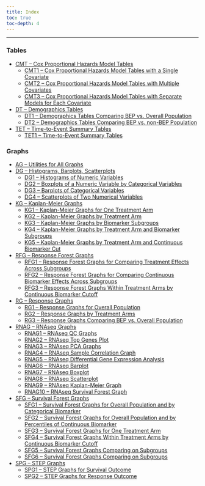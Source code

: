 ```yaml
---
title: Index
toc: true
toc-depth: 4
---
```


------------------------------------------------------------------------

### Tables

-   [CMT -- Cox Proportional Hazards Model Tables](./tables/cmt01.qmd)
    -   [CMT1 -- Cox Proportional Hazards Model Tables with a Single Covariate](./tables/cmt01.qmd)
    -   [CMT2 -- Cox Proportional Hazards Model Tables with Multiple Covariates](./tables/CMT2/cmt02.qmd)
    -   [CMT3 -- Cox Proportional Hazards Model Tables with Separate Models for Each Covariate](./tables/cmt03.qmd)
-   [DT -- Demographics Tables](./tables/DT1/dt01.qmd)
    -   [DT1 -- Demographics Tables Comparing BEP vs. Overall Population](./tables/DT1/dt01.qmd)
    -   [DT2 -- Demographics Tables Comparing BEP vs. non-BEP Population](./tables/DT2/dt02.qmd)
-   [TET -- Time-to-Event Summary Tables](./tables/TET1/tet01.qmd)
    -   [TET1 -- Time-to-Event Summary Tables](./tables/TET1/tet01.qmd)

### Graphs

-   [AG -- Utilities for All Graphs](./graphs/ag01.qmd)
-   [DG -- Histograms, Barplots, Scatterplots](./graphs/DG1/dg01.qmd)
    -   [DG1 -- Histograms of Numeric Variables](./graphs/DG1/dg01.qmd)
    -   [DG2 -- Boxplots of a Numeric Variable by Categorical Variables](./graphs/dg02.qmd)
    -   [DG3 -- Barplots of Categorical Variables](./graphs/DG3/dg03.qmd)
    -   [DG4 -- Scatterplots of Two Numerical Variables](./graphs/dg04.qmd)
-   [KG -- Kaplan-Meier Graphs](./graphs/KG1/kg01.qmd)
    -   [KG1 -- Kaplan-Meier Graphs for One Treatment Arm](./graphs/KG1/kg01.qmd)
    -   [KG2 -- Kaplan-Meier Graphs by Treatment Arm](./graphs/KG2/kg02.qmd)
    -   [KG3 -- Kaplan-Meier Graphs by Biomarker Subgroups](./graphs/kg03.qmd)
    -   [KG4 -- Kaplan-Meier Graphs by Treatment Arm and Biomarker Subgroups](./graphs/KG4/kg04.qmd)
    -   [KG5 -- Kaplan-Meier Graphs by Treatment Arm and Continuous Biomarker Cut](./graphs/KG5/kg05.qmd)
-   [RFG -- Response Forest Graphs](./graphs/RFG1/rfg01.qmd)
    -   [RFG1 -- Response Forest Graphs for Comparing Treatment Effects Across Subgroups](./graphs/RFG1/rfg01.qmd)
    -   [RFG2 -- Response Forest Graphs for Comparing Continuous Biomarker Effects Across Subgroups](./graphs/RFG2/rfg02a.qmd)
    -   [RFG3 -- Response Forest Graphs Within Treatment Arms by Continuous Biomarker Cutoff](./graphs/rfg03.qmd)
-   [RG -- Response Graphs](./graphs/RG1/rg01.qmd)
    -   [RG1 -- Response Graphs for Overall Population](./graphs/RG1/rg01.qmd)
    -   [RG2 -- Response Graphs by Treatment Arms](./graphs/RG2/rg02.qmd)
    -   [RG3 -- Response Graphs Comparing BEP vs. Overall Population](./graphs/RG3/rg03.qmd)
-   [RNAG -- RNAseq Graphs](./graphs/rnag01.qmd)
    -   [RNAG1 -- RNAseq QC Graphs](./graphs/rnag01.qmd)
    -   [RNAG2 -- RNAseq Top Genes Plot](./graphs/rnag02.qmd)
    -   [RNAG3 -- RNAseq PCA Graphs](./graphs/rnag03.qmd)
    -   [RNAG4 -- RNAseq Sample Correlation Graph](./graphs/rnag04.qmd)
    -   [RNAG5 -- RNAseq Differential Gene Expression Analysis](./graphs/rnag05.qmd)
    -   [RNAG6 -- RNAseq Barplot](./graphs/rnag06.qmd)
    -   [RNAG7 -- RNAseq Boxplot](./graphs/rnag07.qmd)
    -   [RNAG8 -- RNAseq Scatterplot](./graphs/rnag08.qmd)
    -   [RNAG9 -- RNAseq Kaplan-Meier Graph](./graphs/rnag09.qmd)
    -   [RNAG10 -- RNAseq Survival Forest Graph](./graphs/rnag10.qmd)
-   [SFG -- Survival Forest Graphs](./graphs/SFG1/sfg01.qmd)
    -   [SFG1 -- Survival Forest Graphs for Overall Population and by Categorical Biomarker](./graphs/SFG1/sfg01.qmd)
    -   [SFG2 -- Survival Forest Graphs for Overall Population and by Percentiles of Continuous Biomarker](./graphs/SFG2/sfg02.qmd)
    -   [SFG3 -- Survival Forest Graphs for One Treatment Arm](./graphs/SFG3/sfg03.qmd)
    -   [SFG4 -- Survival Forest Graphs Within Treatment Arms by Continuous Biomarker Cutoff](./graphs/sfg04.qmd)
    -   [SFG5 -- Survival Forest Graphs Comparing on Subgroups](./graphs/SFG5/sfg05.qmd)
    -   [SFG6 -- Survival Forest Graphs Comparing on Subgroups](./graphs/SFG6/sfg06a.qmd)
-   [SPG -- STEP Graphs](./graphs/spg01.qmd)
    -   [SPG1 -- STEP Graphs for Survival Outcome](./graphs/spg01.qmd)
    -   [SPG2 -- STEP Graphs for Response Outcome](./graphs/spg02.qmd)
